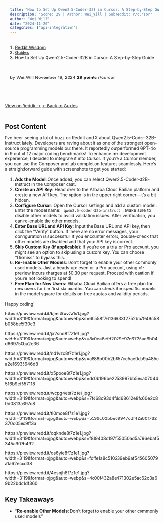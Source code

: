 ```yaml
---
title: "How to Set Up Qwen2.5-Coder-32B in Cursor: A Step-by-Step Guide"
description: "Score: 29 | Author: Wei_Will | Subreddit: r/cursor"
author: "Wei_Will"
date: "2024-11-20"
categories: ["api-integration"]
---
```


<nav aria-label="breadcrumb">
  <ol class="breadcrumb">
    <li class="breadcrumb-item"><a href="../../../index.html">Reddit Wisdom</a></li>
    <li class="breadcrumb-item"><a href="../../index.html">Guides</a></li>
    <li class="breadcrumb-item active" aria-current="page">How to Set Up Qwen2.5-Coder-32B in Cursor: A Step-by-Step Guide</li>
  </ol>
</nav>

<div class="post-meta">
  <span class="author">by Wei_Will</span>
  <span class="date">November 19, 2024</span>
  <span class="score">29 points</span>
  <span class="subreddit">r/cursor</span>
</div>

<div class="post-actions">
  <a href="https://reddit.com/r/cursor/comments/1gvgbrz/how_to_set_up_qwen25coder32b_in_cursor_a/" target="_blank" class="btn btn-primary">View on Reddit →</a>
  <a href="../../" class="btn btn-outline-secondary">← Back to Guides</a>
</div>

## Post Content

I've been seeing a lot of buzz on Reddit and X about Qwen2.5-Coder-32B-Instruct lately. Developers are raving about it as one of the strongest open-source programming models out there. It reportedly outperformed GPT-4o in 9 out of 12 major coding benchmarks! To enhance my development experience, I decided to integrate it into Cursor. If you're a Cursor member, you can use the Composer and tab completion features seamlessly. Here’s a straightforward guide with screenshots to get you started:

1. **Add the Model**: Once added, you can select Qwen2.5-Coder-32B-Instruct in the Composer chat.
1. **Create an API Key**: Head over to the Alibaba Cloud Bailian platform and create a new API key. The option is in the upper right corner—it's a bit hidden.
1. **Configure Cursor**: Open the Cursor settings and add a custom model. Enter the model name: `qwen2.5-coder-32b-instruct`. Make sure to disable other models to avoid validation issues. After verification, you can re-enable the other models.
1. **Enter Base URL and API Key**: Input the Base URL and API key, then click the “Verify” button. If there are no error messages, your configuration is successful. If you encounter errors, double-check that other models are disabled and that your API key is correct.
1. **Skip Custom Key (if applicable)**: If you’re on a trial or Pro account, you might see an option to skip using a custom key. You can choose “Dismiss” to bypass this.
1. **Re-enable Other Models**: Don't forget to enable your other commonly used models. Just a heads-up: even on a Pro account, using o1-preview incurs charges at $0.30 per request. Proceed with caution if you're not looking to spend!
1. **Free Plan for New Users**: Alibaba Cloud Bailian offers a free plan for new users for the first six months. You can check the specific models in the model square for details on free quotas and validity periods.

Happy coding!

https://preview.redd.it/bjmit8uv7z1e1.jpg?width=3119&format=pjpg&auto=webp&s=60558f76136633f2752bb7949c58b058be5f30c3

https://preview.redd.it/jx2snd8f7z1e1.jpg?width=3119&format=pjpg&auto=webp&s=8a0ea6efd2029c97c6726ae6b04d669750ba2e36

https://preview.redd.it/nd1vzc8f7z1e1.jpg?width=3119&format=pjpg&auto=webp&s=a888b00b2b657cc5ae0db9a485ca2e16935646d8

https://preview.redd.it/x5pooe8f7z1e1.jpg?width=3119&format=pjpg&auto=webp&s=dc0b196be2253997bb5eca07044516b9ef557118

https://preview.redd.it/wcpg4e8f7z1e1.jpg?width=3119&format=pjpg&auto=webp&s=7fd68c93d4fdd68612e8fc60e2c80d0813a397c8

https://preview.redd.it/tl0mce8f7z1e1.jpg?width=3119&format=pjpg&auto=webp&s=5599c03bbe69947cdf42a80f782370c05ec9ff3a

https://preview.redd.it/oqknde8f7z1e1.jpg?width=3119&format=pjpg&auto=webp&s=f819408c197f55050ad5a796ebaf5345a907b492

https://preview.redd.it/os6yie8f7z1e1.jpg?width=3119&format=pjpg&auto=webp&s=fdffe1a8c510239eb9af545605079a1a62eccd38

https://preview.redd.it/4esnjh8f7z1e1.jpg?width=3119&format=pjpg&auto=webp&s=4c00f432a8e471302e5ad62c3a69b22bdd1df360



## Key Takeaways

- "**Re-enable Other Models**: Don't forget to enable your other commonly used models"

<style>
.post-meta {
  display: flex;
  gap: 1.5rem;
  flex-wrap: wrap;
  margin: 1rem 0 2rem 0;
  padding: 1rem;
  background: var(--bs-light);
  border-radius: 0.5rem;
  font-size: 0.9rem;
}

.post-meta span {
  color: var(--bs-secondary);
}

.post-meta .score {
  color: var(--bs-success);
  font-weight: bold;
}

.post-actions {
  display: flex;
  gap: 1rem;
  margin: 2rem 0;
}

.post-content {
  line-height: 1.8;
  font-size: 1.1rem;
}

h2, h3, h4 {
  margin-top: 2rem;
  margin-bottom: 1rem;
}

ul, ol {
  margin: 1rem 0;
  padding-left: 2rem;
}

blockquote {
  border-left: 4px solid var(--bs-primary);
  padding-left: 1rem;
  margin: 1.5rem 0;
  font-style: italic;
}

code {
  background: var(--bs-light);
  padding: 0.2rem 0.4rem;
  border-radius: 0.25rem;
}

pre {
  background: var(--bs-light);
  padding: 1rem;
  border-radius: 0.5rem;
  overflow-x: auto;
}
</style>